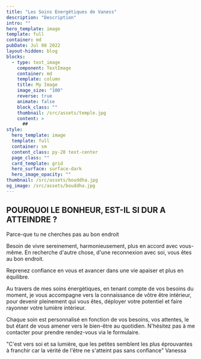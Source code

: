 ```yaml
---
title: "Les Soins Energétiques de Vaness"
description: "Description"
intro: ""
hero_template: image
template: full
container: md
pubDate: Jul 08 2022
layout-hidden: blog
blocks:
  - type: text_image
    component: TextImage
    container: md
    template: column
    title: My Image
    image_size: "100"
    reverse: true
    animate: false
    block_class: ""
    thumbnail: /src/assets/temple.jpg
    content: >
      ## 
style:
  hero_template: image
  template: full
  container: sm
  content_class: py-20 text-center
  page_class: ""
  card_template: grid
  hero_surface: surface-dark
  hero_image_opacity: ""
thumbnail: /src/assets/bouddha.jpg
og_image: /src/assets/bouddha.jpg
---
```


##  POURQUOI LE BONHEUR, EST-IL SI DUR A ATTEINDRE ? 
Parce-que tu ne cherches pas au bon endroit

Besoin de vivre sereinement, harmonieusement, plus en accord avec vous-même. En recherche d'autre chose, d'une reconnexion avec soi, vous êtes au bon endroit.

Reprenez confiance en vous et avancer dans une vie apaiser et plus en équilibre.

Au travers de mes soins énergètiques, en tenant compte de vos besoins du moment, je vous accompagne vers la connaissance de vôtre être intérieur, pour devenir pleinement qui vous êtes, déployer votre potentiel et faire rayonner votre lumière intèrieur.

Chaque soin est personnalisé en fonction de vos besoins, vos attentes, le but étant de vous amener vers le bien-être au quotidien. N'hésitez pas à me contacter pour prendre rendez-vous via le formulaire.

"C'est vers soi et sa lumière, que les petites semblent les plus éprouvantes à franchir car la vèrité de l'être ne s'atteint pas sans confiance" Vanessa